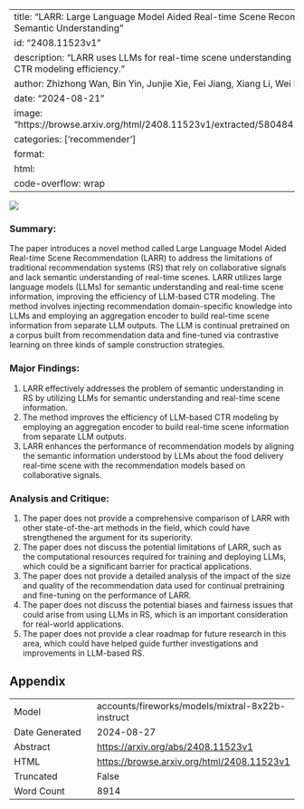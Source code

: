 
---
title: "LARR: Large Language Model Aided Real-time Scene Recommendation with Semantic Understanding"
id: "2408.11523v1"
description: "LARR uses LLMs for real-time scene understanding in RS, improving CTR modeling efficiency."
author: Zhizhong Wan, Bin Yin, Junjie Xie, Fei Jiang, Xiang Li, Wei Lin
date: "2024-08-21"
image: "https://browse.arxiv.org/html/2408.11523v1/extracted/5804842/intuitive_fig.png"
categories: ['recommender']
format:
  html:
    code-overflow: wrap
---

![](https://browse.arxiv.org/html/2408.11523v1/extracted/5804842/intuitive_fig.png)

### Summary:

The paper introduces a novel method called Large Language Model Aided Real-time Scene Recommendation (LARR) to address the limitations of traditional recommendation systems (RS) that rely on collaborative signals and lack semantic understanding of real-time scenes. LARR utilizes large language models (LLMs) for semantic understanding and real-time scene information, improving the efficiency of LLM-based CTR modeling. The method involves injecting recommendation domain-specific knowledge into LLMs and employing an aggregation encoder to build real-time scene information from separate LLM outputs. The LLM is continual pretrained on a corpus built from recommendation data and fine-tuned via contrastive learning on three kinds of sample construction strategies.

### Major Findings:

1. LARR effectively addresses the problem of semantic understanding in RS by utilizing LLMs for semantic understanding and real-time scene information.
2. The method improves the efficiency of LLM-based CTR modeling by employing an aggregation encoder to build real-time scene information from separate LLM outputs.
3. LARR enhances the performance of recommendation models by aligning the semantic information understood by LLMs about the food delivery real-time scene with the recommendation models based on collaborative signals.

### Analysis and Critique:

1. The paper does not provide a comprehensive comparison of LARR with other state-of-the-art methods in the field, which could have strengthened the argument for its superiority.
2. The paper does not discuss the potential limitations of LARR, such as the computational resources required for training and deploying LLMs, which could be a significant barrier for practical applications.
3. The paper does not provide a detailed analysis of the impact of the size and quality of the recommendation data used for continual pretraining and fine-tuning on the performance of LARR.
4. The paper does not discuss the potential biases and fairness issues that could arise from using LLMs in RS, which is an important consideration for real-world applications.
5. The paper does not provide a clear roadmap for future research in this area, which could have helped guide further investigations and improvements in LLM-based RS.

## Appendix

|          |          |
|----------|----------|
| Model     | accounts/fireworks/models/mixtral-8x22b-instruct       |
| Date Generated     | 2024-08-27       |
| Abstract | [https://arxiv.org/abs/2408.11523v1](https://arxiv.org/abs/2408.11523v1)        |
| HTML     | [https://browse.arxiv.org/html/2408.11523v1](https://browse.arxiv.org/html/2408.11523v1)       |
| Truncated       | False       |
| Word Count       | 8914       |